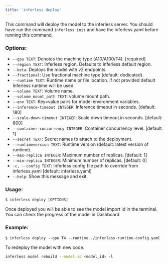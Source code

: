 ```yaml
---
title: 'inferless deploy'
---
```


This command will deploy the model to the inferless server. You should have run the command `inferless init` and have the inferless.yaml before running this command.

### Options:

- `--gpu TEXT`: Denotes the machine type (A10/A100/T4). [required]
- `--region TEXT`: Inferless region. Defaults to Inferless default region.
- `--beta`: Deploys the model with v2 endpoints.
- `--fractional`: Use fractional machine type (default: dedicated).
- `--runtime TEXT`: Runtime name or file location. if not provided default Inferless runtime will be used.
- `--volume TEXT`: Volume name.
- `--volume_mount_path TEXT`: volume mount path.
- `--env TEXT`: Key=value pairs for model environment variables.
- `--inference-timeout INTEGER`: Inference timeout in seconds. [default: 180]
- `--scale-down-timeout INTEGER`: Scale down timeout in seconds. [default: 600]
- `--container-concurrency INTEGER`: Container concurrency level. [default: 1]
- `--secret TEXT`: Secret names to attach to the deployment.
- `--runtimeversion TEXT`: Runtime version (default: latest version of runtime).
- `--max-replica INTEGER`: Maximum number of replicas. [default: 1]
- `--min-replica INTEGER`: Minimum number of replicas. [default: 0]
- `-c, --config TEXT`: Inferless config file path to override from inferless.yaml [default: inferless.yaml]
- `--help`: Show this message and exit.

### Usage:

```console
$ inferless deploy [OPTIONS]
```

Once deployed you will be able to see the model import id in the terminal. You can check the progress of the model in Dashboard

### Example:

```console
$ inferless deploy --gpu T4 --runtime ./inferless-runtime-config.yaml
```

To redeploy the model with new code.

```bash
inferless model rebuild --model-id <model_id> -l
```
